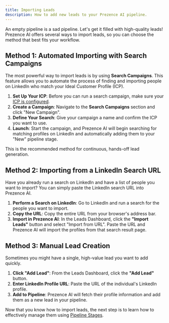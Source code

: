 ```yaml
---
title: Importing Leads
description: How to add new leads to your Prezence AI pipeline.
---
```


An empty pipeline is a sad pipeline. Let's get it filled with high-quality leads! Prezence AI offers several ways to import leads, so you can choose the method that best fits your workflow.

## Method 1: Automated Importing with Search Campaigns

The most powerful way to import leads is by using **Search Campaigns**. This feature allows you to automate the process of finding and importing people on LinkedIn who match your Ideal Customer Profile (ICP).

1.  **Set Up Your ICP**: Before you can run a search campaign, make sure your [ICP is configured](/user-guides/account-setup/ideal-customer-profile).
2.  **Create a Campaign**: Navigate to the **Search Campaigns** section and click "New Campaign".
3.  **Define Your Search**: Give your campaign a name and confirm the ICP you want to use.
4.  **Launch**: Start the campaign, and Prezence AI will begin searching for matching profiles on LinkedIn and automatically adding them to your "New" pipeline stage.

<Info>
  This is the recommended method for continuous, hands-off lead generation.
</Info>

## Method 2: Importing from a LinkedIn Search URL

Have you already run a search on LinkedIn and have a list of people you want to import? You can simply paste the LinkedIn search URL into Prezence AI.

1.  **Perform a Search on LinkedIn**: Go to LinkedIn and run a search for the people you want to import.
2.  **Copy the URL**: Copy the entire URL from your browser's address bar.
3.  **Import in Prezence AI**: In the Leads Dashboard, click the **"Import Leads"** button and select "Import from URL". Paste the URL and Prezence AI will import the profiles from that search result page.

## Method 3: Manual Lead Creation

Sometimes you might have a single, high-value lead you want to add quickly.

1.  **Click "Add Lead"**: From the Leads Dashboard, click the **"Add Lead"** button.
2.  **Enter LinkedIn Profile URL**: Paste the URL of the individual's LinkedIn profile.
3.  **Add to Pipeline**: Prezence AI will fetch their profile information and add them as a new lead in your pipeline.

Now that you know how to import leads, the next step is to learn how to effectively manage them using [Pipeline Stages](/user-guides/lead-management/managing-pipeline-stages).
